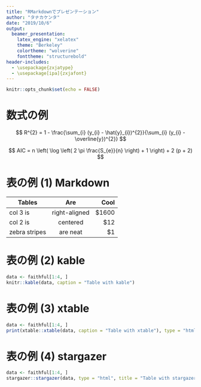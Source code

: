 ```yaml
---
title: "RMarkdownでプレゼンテーション"
author: "タナカケンタ"
date: "2019/10/6"
output:
  beamer_presentation:
    latex_engine: "xelatex"
    theme: "Berkeley"
    colortheme: "wolverine"
    fonttheme: "structurebold"
header-includes:
  - \usepackage{zxjatype}
  - \usepackage[ipa]{zxjafont}
---
```


```r
knitr::opts_chunk$set(echo = FALSE)
```

# 数式の例

$$
R^{2} = 1 - \frac{\sum_{i} (y_{i} - \hat{y}_{i})^{2}}{\sum_{i} (y_{i} - \overline{y})^{2}}
$$

$$
AIC = n \left( \log \left( 2 \pi \frac{S_{e}}{n} \right) + 1 \right) + 2 (p + 2)
$$

# 表の例 (1) Markdown

| Tables        | Are           | Cool  |
| ------------- |:-------------:| -----:|
| col 3 is      | right-aligned | $1600 |
| col 2 is      | centered      |   $12 |
| zebra stripes | are neat      |    $1 |

# 表の例 (2) kable

```r
data <- faithful[1:4, ]
knitr::kable(data, caption = "Table with kable")
```

# 表の例 (3) xtable

```r
data <- faithful[1:4, ]
print(xtable::xtable(data, caption = "Table with xtable"), type = "html")
```

# 表の例 (4) stargazer

```r
data <- faithful[1:4, ]
stargazer::stargazer(data, type = "html", title = "Table with stargazer")
```
